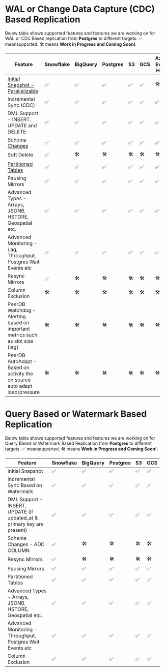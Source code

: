 # WAL or Change Data Capture (CDC) Based Replication

Below table shows supported features and features we are working on for WAL or CDC Based replication from **Postgres** to different targets.
✅ meansupported. 🛠️ means **Work in Progress and Coming Soon!**.

| Feature | Snowflake | BigQuery | Postgres | S3 | GCS | Azure Event Hubs |
| --- | --- | --- | --- | --- | --- | --- |
| [Initial Snapshot - Parallelizable](https://blog.peerdb.io/parallelized-initial-load-for-cdc-based-streaming-from-postgres#heading-parallelized-initial-snapshot-for-cdc-based-streaming) | ✅ | ✅ | ✅ | ✅ | ✅ | 🛠️ |
| Incremental Sync (CDC) | ✅ | ✅ | ✅ | ✅ | ✅ | ✅ |
| DML Support - INSERT, UPDATE and DELETE | ✅ | ✅ | ✅ | ✅ | ✅ | ✅ |
| [Schema Changes](/features/schema-changes) | ✅ | ✅ | ✅ | ✅ | ✅ | ✅ |
| Soft Delete | ✅ | 🛠️ | 🛠️ | 🛠️ | 🛠️ | 🛠️ |
| [Partitioned Tables](/features/replicating-partitioned-tables) | ✅ | ✅ | ✅ | ✅ | ✅ | ✅ |
| Pausing Mirrors | ✅ | ✅ | ✅ | ✅ | ✅ | ✅ |
| Advanced Types - Arrays, JSONB, HSTORE, Geospatial etc. | ✅ | ✅ | ✅ | ✅ | ✅ | ✅ |
| Advanced Monitoring - Lag, Throughput, Postgres Wait Events etc | ✅ | ✅ | ✅ | ✅ | ✅ | ✅ |
| Resync Mirrors | ✅ | 🛠️ | 🛠️ | 🛠️ | 🛠️ | 🛠️ |
| Column Exclusion | 🛠️ | 🛠️ | 🛠️ | 🛠️ | 🛠️ | 🛠️ |
| PeerDB Watchdog - Alerting based on important metrics such as slot size (lag) | 🛠️ | 🛠️ | 🛠️ | 🛠️ | 🛠️ | 🛠️ |
| PeerDB AutoAdapt - Based on activity the on source auto adapt load/pressure | 🛠️ | 🛠️ | 🛠️ | 🛠️ | 🛠️ | 🛠️ |


# Query Based or Watermark Based Replication

Below table shows supported features and features we are working on for Query Based or Watermark Based Replication from **Postgres** to different targets.
✅ meansupported. 🛠️ means **Work in Progress and Coming Soon!**.

| Feature | Snowflake | BigQuery | Postgres | S3 | GCS |
| --- | --- | --- | --- | --- | --- |
| Initial Snapshot | ✅ | ✅ | ✅ | ✅ | ✅ |
| Incremental Sync Based on Watermark | ✅ | ✅ | ✅ | ✅ | ✅ |
| DML Support - INSERT, UPDATE (if updated_at & primary key are present) | ✅ | ✅ | ✅ | ✅ | ✅ |
| Schema Changes - ADD COLUMN | ✅ | 🛠️ | 🛠️ | 🛠️ | 🛠️ |
| Resync Mirrors | ✅ | 🛠️ | 🛠️ | 🛠️ | 🛠️ |
| Pausing Mirrors | ✅ | ✅ | ✅ | ✅ | ✅ |
| Partitioned Tables | ✅ | ✅ | ✅ | ✅ | ✅ |
| Advanced Types - Arrays, JSONB, HSTORE, Geospatial etc. | ✅ | ✅ | ✅ | ✅ | ✅ |
| Advanced Monitoring - Throughput, Postgres Wait Events etc | ✅ | ✅ | ✅ | ✅ | ✅ |
| Column Exclusion | ✅ | ✅ | ✅ | ✅ | ✅ |